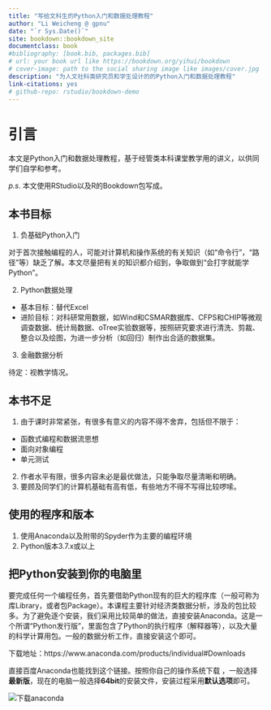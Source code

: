```yaml
--- 
title: "写给文科生的Python入门和数据处理教程"
author: "Li Weicheng @ gpnu"
date: "`r Sys.Date()`"
site: bookdown::bookdown_site
documentclass: book
#bibliography: [book.bib, packages.bib]
# url: your book url like https://bookdown.org/yihui/bookdown
# cover-image: path to the social sharing image like images/cover.jpg
description: "为人文社科类研究员和学生设计的的Python入门和数据处理教程"
link-citations: yes
# github-repo: rstudio/bookdown-demo
---
```



# 引言 

本文是Python入门和数据处理教程，基于经管类本科课堂教学用的讲义，以供同学们自学和参考。

*p.s.* 本文使用RStudio以及R的Bookdown包写成。

## 本书目标

1. 负基础Python入门

对于首次接触编程的人，可能对计算机和操作系统的有关知识（如“命令行”，“路径”等）缺乏了解。本文尽量把有关的知识都介绍到，争取做到“会打字就能学Python”。

2. Python数据处理

* 基本目标：替代Excel
* 进阶目标：对科研常用数据，如Wind和CSMAR数据库、CFPS和CHIP等微观调查数据、统计局数据、oTree实验数据等，按照研究要求进行清洗、剪裁、整合以及绘图，为进一步分析（如回归）制作出合适的数据集。

3. 金融数据分析

待定：视教学情况。

## 本书不足

1. 由于课时非常紧张，有很多有意义的内容不得不舍弃，包括但不限于：

* 函数式编程和数据流思想
* 面向对象编程
* 单元测试

2. 作者水平有限，很多内容未必是最优做法，只能争取尽量清晰和明确。
3. 要顾及同学们的计算机基础有高有低，有些地方不得不写得比较啰嗦。

## 使用的程序和版本


1. 使用Anaconda以及附带的Spyder作为主要的编程环境
2. Python版本3.7.x或以上



## 把Python安装到你的电脑里

要完成任何一个编程任务，首先要借助Python现有的巨大的程序库（一般可称为库Library，或者包Package）。本课程主要针对经济类数据分析，涉及的包比较多。为了避免逐个安装，我们采用比较简单的做法，直接安装Anaconda。这是一个所谓“Python发行版”，里面包含了Python的执行程序（解释器等），以及大量的科学计算用包。一般的数据分析工作，直接安装这个即可。

下载地址：https://www.anaconda.com/products/individual#Downloads

直接百度Anaconda也能找到这个链接。按照你自己的操作系统下载 ，一般选择**最新版**，现在的电脑一般选择**64bit**的安装文件，安装过程采用**默认选项**即可。


![](images/anaconda_download.png "下载anaconda")

